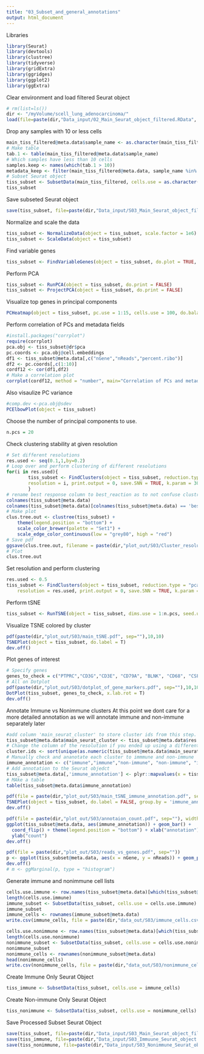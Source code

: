 ```yaml
---
title: "03_Subset_and_general_annotations"
output: html_document
---
```


Libraries
```r
library(Seurat)
library(devtools)
library(clustree)
library(tidyverse)
library(gridExtra)
library(ggridges)
library(ggplot2)
library(ggExtra)
```

Clear environment and load filtered Seurat object 
```r
# rm(list=ls())
dir <- "/myVolume/scell_lung_adenocarcinoma/"
load(file=paste(dir,"Data_input/02_Main_Seurat_object_filtered.RData", sep=""))
```

Drop any samples with 10 or less cells
```r
main_tiss_filtered@meta.data$sample_name <- as.character(main_tiss_filtered@meta.data$sample_name)
# Make table 
tab.1 <- table(main_tiss_filtered@meta.data$sample_name) 
# Which samples have less than 10 cells 
samples.keep <- names(which(tab.1 > 10))
metadata_keep <- filter(main_tiss_filtered@meta.data, sample_name %in% samples.keep)
# Subset Seurat object 
tiss_subset <- SubsetData(main_tiss_filtered, cells.use = as.character(metadata_keep$cell_id))
tiss_subset
```

Save subseted Seurat object
```r
save(tiss_subset, file=paste(dir,"Data_input/S03_Main_Seurat_object_filtered_and_subset.RData", sep=""))
```

Normalize and scale the data
```r
tiss_subset <- NormalizeData(object = tiss_subset, scale.factor = 1e6)
tiss_subset <- ScaleData(object = tiss_subset)
```

Find variable genes
```r
tiss_subset <- FindVariableGenes(object = tiss_subset, do.plot = TRUE, x.high.cutoff = Inf, y.cutoff = 0.5)
```

Perform PCA
```r
tiss_subset <- RunPCA(object = tiss_subset, do.print = FALSE)
tiss_subset <- ProjectPCA(object = tiss_subset, do.print = FALSE)
```

Visualize top genes in principal components
```r
PCHeatmap(object = tiss_subset, pc.use = 1:15, cells.use = 100, do.balanced = TRUE, label.columns = FALSE, num.genes = 10)
```

Perform correlation of PCs and metadata fields
```r
#install.packages("corrplot")
require(corrplot)
pca.obj <- tiss_subset@dr$pca
pc.coords <- pca.obj@cell.embeddings
df1 <- tiss_subset@meta.data[,c("nGene","nReads","percent.ribo")]
df2 <- pc.coords[,c(1:10)]
cordf12 <- cor(df1,df2)
# Make a correlation plot
corrplot(cordf12, method = "number", main="Correlation of PCs and metadata")
```
Also visaulize PC variance
```r
#comp.dev <-pca.obj@sdev
PCElbowPlot(object = tiss_subset)
```

Choose the number of principal components to use.

```r
n.pcs = 20
```

Check clustering stability at given resolution 
```r
# Set different resolutions 
res.used <- seq(0.1,1,by=0.2)
# Loop over and perform clustering of different resolutions 
for(i in res.used){
        tiss_subset <- FindClusters(object = tiss_subset, reduction.type = "pca", dims.use = 1:n.pcs, 
        resolution = i, print.output = 0, save.SNN = TRUE, k.param = 30, force.recalc = T)
        }
# rename best response column to best_reaction as to not confuse clustree with res
colnames(tiss_subset@meta.data)
colnames(tiss_subset@meta.data)[colnames(tiss_subset@meta.data) == 'best_response_status'] <- 'best_rxn_status'
# Make plot 
clus.tree.out <- clustree(tiss_subset) +
    theme(legend.position = "bottom") + 
    scale_color_brewer(palette = "Set1") +
    scale_edge_color_continuous(low = "grey80", high = "red")
# Save pdf 
ggsave(clus.tree.out, filename = paste(dir,"plot_out/S03/Cluster_resolutions_clustree_output_all.pdf", sep=""), width = 15, height = 15)
# Plot 
clus.tree.out
```


Set resolution and perform clustering
```r
res.used <- 0.5
tiss_subset <- FindClusters(object = tiss_subset, reduction.type = "pca", dims.use = 1:n.pcs, 
    resolution = res.used, print.output = 0, save.SNN = TRUE, k.param = 30, force.recalc = T)
```

Perform  tSNE
```r
tiss_subset <- RunTSNE(object = tiss_subset, dims.use = 1:n.pcs, seed.use = 10, perplexity=30)
```

Visualize TSNE colored by cluster
```r
pdf(paste(dir,"plot_out/S03/main_tSNE.pdf", sep=""),10,10)
TSNEPlot(object = tiss_subset, do.label = T)
dev.off()
```

Plot genes of interest 
```r
# Specify genes  
genes_to_check = c("PTPRC","CD3G","CD3E", "CD79A", "BLNK", "CD68", "CSF1R", "MARCO", "CD207")
# All on Dotplot 
pdf(paste(dir,"plot_out/S03/dotplot_of_gene_markers.pdf", sep=""),10,10)
DotPlot(tiss_subset, genes_to_check, x.lab.rot = T)
dev.off()
```

Annotate Immune vs Nonimmune clusters
At this point we dont care for a more detailed annotation as we will annotate immune and non-immune separately later
```r
#add column 'main_seurat_cluster' to store cluster ids from this step.
tiss_subset@meta.data$main_seurat_cluster <- tiss_subset@meta.data$res.0.5
# Change the column of the resolution if you ended up using a different one than 0.5 
cluster.ids <- sort(unique(as.numeric(tiss_subset@meta.data$main_seurat_cluster)))
# Manually check and ananotate each cluster to immmune and non-immune   
immune_annotation <- c("immune","immune","non-immune", "non-immune", "immune", "non-immune", "non-immune", "immune", "non-immune", "immune", "immune", "non-immune", "immune", "immune", "non-immune", "immune", "immune", "non-immune", "immune", "non-immune", "non-immune", "non-immune","non-immune", "immune", "non-immune", "non-immune")
# Add annotation to the Seurat objedct 
tiss_subset@meta.data[,'immune_annotation'] <- plyr::mapvalues(x = tiss_subset@ident, from = cluster.ids, to = immune_annotation)
# MAke a table 
table(tiss_subset@meta.data$immune_annotation)
```

```r
pdf(file = paste(dir,"plot_out/S03/main_tSNE_immune_annotation.pdf", sep=""),5,5)
TSNEPlot(object = tiss_subset, do.label = FALSE, group.by = 'immune_annotation')
dev.off()

pdf(file = paste(dir,"plot_out/S03/annotaion_count.pdf", sep=""), width = 2.36, height = 1.18)
ggplot(tiss_subset@meta.data, aes(immune_annotation)) + geom_bar() + 
  coord_flip() + theme(legend.position = "bottom") + xlab("annotation") +
  ylab("count")
dev.off()

pdf(file = paste(dir,"plot_out/S03/reads_vs_genes.pdf", sep=""))
p <- ggplot(tiss_subset@meta.data, aes(x = nGene, y = nReads)) + geom_point() + theme_bw() + scale_y_log10()
dev.off()
# m <- ggMarginal(p, type = "histogram")
```


Generate immune and nonimmune cell lists
```r
cells.use.immune <- row.names(tiss_subset@meta.data)[which(tiss_subset@meta.data$immune_annotation=='immune')]
length(cells.use.immune)
immune_subset <- SubsetData(tiss_subset, cells.use = cells.use.immune)
immune_subset
immune_cells <- rownames(immune_subset@meta.data)
write.csv(immune_cells, file = paste(dir,"data_out/S03/immune_cells.csv", sep=""))

cells.use.nonimmune <- row.names(tiss_subset@meta.data)[which(tiss_subset@meta.data$immune_annotation=='non-immune')]
length(cells.use.nonimmune)
nonimmune_subset <- SubsetData(tiss_subset, cells.use = cells.use.nonimmune)
nonimmune_subset
nonimmune_cells <- rownames(nonimmune_subset@meta.data)
head(nonimmune_cells)
write.csv(nonimmune_cells, file = paste(dir,"data_out/S03/nonimmune_cells.csv", sep=""))
```

Create Immune Only Seurat Object
```r
tiss_immune <- SubsetData(tiss_subset, cells.use = immune_cells)
```

Create Non-immune Only Seurat Object
```r
tiss_nonimmune <- SubsetData(tiss_subset, cells.use = nonimmune_cells)
```

Save Processed Subset Seurat Object
```r
save(tiss_subset, file=paste(dir,"Data_input/S03_Main_Seurat_object_filtered_and_subset.RData", sep=""))
save(tiss_immune, file=paste(dir,"Data_input/S03_Immuune_Seurat_object.RData", sep=""))
save(tiss_nonimmune, file=paste(dir,"Data_input/S03_Nonimmune_Seurat_object.RData", sep=""))
```

